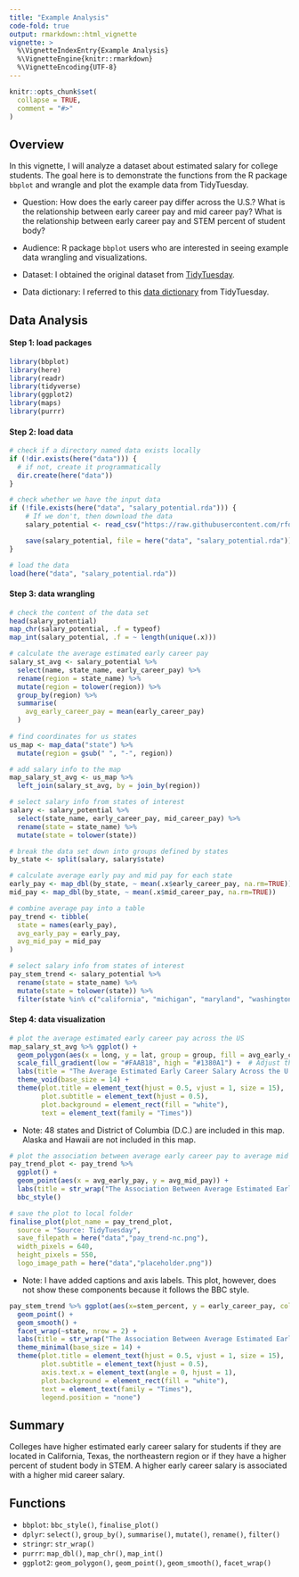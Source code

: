 ```yaml
---
title: "Example Analysis"
code-fold: true
output: rmarkdown::html_vignette
vignette: >
  %\VignetteIndexEntry{Example Analysis}
  %\VignetteEngine{knitr::rmarkdown}
  %\VignetteEncoding{UTF-8}
---
```


```r
knitr::opts_chunk$set(
  collapse = TRUE,
  comment = "#>"
)
```

## Overview

In this vignette, I will analyze a dataset about estimated salary for college students. The goal here is to demonstrate the functions from the R package `bbplot` and wrangle and plot the example data from TidyTuesday.

* Question: How does the early career pay differ across the U.S.? What is the relationship between early career pay and mid career pay? What is the relationship between early career pay and STEM percent of student body?

* Audience: R package `bbplot` users who are interested in seeing example data wrangling and visualizations.

* Dataset: I obtained the original dataset from  [TidyTuesday](https://github.com/rfordatascience/tidytuesday/tree/master/data/2020/2020-03-10).

* Data dictionary: I referred to this [data dictionary](https://github.com/rfordatascience/tidytuesday/tree/master/data/2020/2020-03-10#data-dictionary) from TidyTuesday.

## Data Analysis

#### Step 1: load packages 
```r
library(bbplot)
library(here)
library(readr)
library(tidyverse)
library(ggplot2)
library(maps)
library(purrr)
```

#### Step 2: load data
```r
# check if a directory named data exists locally
if (!dir.exists(here("data"))) {
  # if not, create it programmatically
  dir.create(here("data"))
}

# check whether we have the input data
if (!file.exists(here("data", "salary_potential.rda"))) {
    # If we don't, then download the data
    salary_potential <- read_csv("https://raw.githubusercontent.com/rfordatascience/tidytuesday/master/data/2020/2020-03-10/salary_potential.csv")

    save(salary_potential, file = here("data", "salary_potential.rda"))
}

# load the data
load(here("data", "salary_potential.rda"))
```

#### Step 3: data wrangling
```r
# check the content of the data set
head(salary_potential)
map_chr(salary_potential, .f = typeof)
map_int(salary_potential, .f = ~ length(unique(.x)))
```

```r
# calculate the average estimated early career pay
salary_st_avg <- salary_potential %>%
  select(name, state_name, early_career_pay) %>%
  rename(region = state_name) %>%
  mutate(region = tolower(region)) %>%
  group_by(region) %>%
  summarise(
    avg_early_career_pay = mean(early_career_pay)
  )
  
# find coordinates for us states
us_map <- map_data("state") %>%
  mutate(region = gsub(" ", "-", region))

# add salary info to the map
map_salary_st_avg <- us_map %>%
  left_join(salary_st_avg, by = join_by(region))
```

```r
# select salary info from states of interest
salary <- salary_potential %>%
  select(state_name, early_career_pay, mid_career_pay) %>%
  rename(state = state_name) %>%
  mutate(state = tolower(state)) 

# break the data set down into groups defined by states
by_state <- split(salary, salary$state)

# calculate average early pay and mid pay for each state
early_pay <- map_dbl(by_state, ~ mean(.x$early_career_pay, na.rm=TRUE))
mid_pay <- map_dbl(by_state, ~ mean(.x$mid_career_pay, na.rm=TRUE))

# combine average pay into a table
pay_trend <- tibble(
  state = names(early_pay),
  avg_early_pay = early_pay,
  avg_mid_pay = mid_pay
)
```

```r
# select salary info from states of interest
pay_stem_trend <- salary_potential %>%
  rename(state = state_name) %>%
  mutate(state = tolower(state)) %>%
  filter(state %in% c("california", "michigan", "maryland", "washington"))
```

#### Step 4: data visualization
```r
# plot the average estimated early career pay across the US
map_salary_st_avg %>% ggplot() +
  geom_polygon(aes(x = long, y = lat, group = group, fill = avg_early_career_pay)) +
  scale_fill_gradient(low = "#FAAB18", high = "#1380A1") +  # Adjust the color scale
  labs(title = "The Average Estimated Early Career Salary Across the U.S.", subtitle = str_wrap("California, Texas, and the states in the northeastern region have higher estimated early career pay compared to states in the central portion of the U.S.", 60), caption = "Yuhan Xiao", fill = "Salary") +
  theme_void(base_size = 14) +
  theme(plot.title = element_text(hjust = 0.5, vjust = 1, size = 15), 
        plot.subtitle = element_text(hjust = 0.5),
        plot.background = element_rect(fill = "white"),
        text = element_text(family = "Times"))
```

::: {.callout-note}
* Note: 48 states and District of Columbia (D.C.) are included in this map. Alaska and Hawaii are not included in this map.
::: 

```r
# plot the association between average early career pay to average mid career pay
pay_trend_plot <- pay_trend %>% 
  ggplot() +
  geom_point(aes(x = avg_early_pay, y = avg_mid_pay)) +
  labs(title = str_wrap("The Association Between Average Estimated Early Career Salary and Mid Career Salary by State", 30), subtitle = str_wrap("A higher early career salary is associated with a higher mid career salary", 40), x = "average early career salary", y = "average mid career salary", caption = "Yuhan Xiao") +
  bbc_style() 

# save the plot to local folder
finalise_plot(plot_name = pay_trend_plot,
  source = "Source: TidyTuesday",
  save_filepath = here("data","pay_trend-nc.png"),
  width_pixels = 640,
  height_pixels = 550,
  logo_image_path = here("data","placeholder.png"))
```

::: {.callout-note}
* Note: I have added captions and axis labels. This plot, however, does not show these components because it follows the BBC style.
:::

```r
pay_stem_trend %>% ggplot(aes(x=stem_percent, y = early_career_pay, color = state)) +
  geom_point() +
  geom_smooth() + 
  facet_wrap(~state, nrow = 2) +
  labs(title = str_wrap("The Association Between Average Estimated Early Career Salary and Percent of STEM students by State", 60), subtitle = str_wrap("A higher percent of student body in STEM is associated with a higher estimated early career salary", 60), x = "STEM percent", y = "average early career salary", caption = "Yuhan Xiao") +
  theme_minimal(base_size = 14) +
  theme(plot.title = element_text(hjust = 0.5, vjust = 1, size = 15), 
        plot.subtitle = element_text(hjust = 0.5),
        axis.text.x = element_text(angle = 0, hjust = 1),
        plot.background = element_rect(fill = "white"),
        text = element_text(family = "Times"),
        legend.position = "none")
```

## Summary

Colleges have higher estimated early career salary for students if they are located in California, Texas, the northeastern region or if they have a higher percent of student body in STEM. A higher early career salary is associated with a higher mid career salary.

## Functions
-   `bbplot`: `bbc_style()`, `finalise_plot()`
-   `dplyr`: `select()`, `group_by()`, `summarise()`, `mutate()`, `rename()`, `filter()`
-   `stringr`: `str_wrap()`
-   `purrr`: `map_dbl()`, `map_chr()`, `map_int()`
-   `ggplot2`: `geom_polygon()`, `geom_point()`, `geom_smooth()`, `facet_wrap()`

